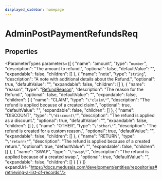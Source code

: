 ```yaml
---
displayed_sidebar: homepage
---
```



# AdminPostPaymentRefundsReq

## Properties

<ParameterTypes parameters={[
  {
    "name": "amount",
    "type": "`number`",
    "description": "The amount to refund.",
    "optional": false,
    "defaultValue": "",
    "expandable": false,
    "children": []
  },
  {
    "name": "note",
    "type": "`string`",
    "description": "A note with additional details about the Refund.",
    "optional": true,
    "defaultValue": "",
    "expandable": false,
    "children": []
  },
  {
    "name": "reason",
    "type": "[RefundReason](../../entities/enums/entities.RefundReason.mdx)",
    "description": "The reason for the Refund.",
    "optional": false,
    "defaultValue": "",
    "expandable": false,
    "children": [
      {
        "name": "CLAIM",
        "type": "`\"claim\"`",
        "description": "The refund is applied because of a created claim.",
        "optional": true,
        "defaultValue": "",
        "expandable": false,
        "children": []
      },
      {
        "name": "DISCOUNT",
        "type": "`\"discount\"`",
        "description": "The refund is applied as a discount.",
        "optional": true,
        "defaultValue": "",
        "expandable": false,
        "children": []
      },
      {
        "name": "OTHER",
        "type": "`\"other\"`",
        "description": "The refund is created for a custom reason.",
        "optional": true,
        "defaultValue": "",
        "expandable": false,
        "children": []
      },
      {
        "name": "RETURN",
        "type": "`\"return\"`",
        "description": "The refund is applied because of a created return.",
        "optional": true,
        "defaultValue": "",
        "expandable": false,
        "children": []
      },
      {
        "name": "SWAP",
        "type": "`\"swap\"`",
        "description": "The refund is applied because of a created swap.",
        "optional": true,
        "defaultValue": "",
        "expandable": false,
        "children": []
      }
    ]
  }
]} expandUrl="https://docs.medusajs.com/development/entities/repositories#retrieving-a-list-of-records"/>
